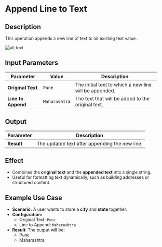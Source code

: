 # **Append Line to Text**

## **Description**

This operation appends a new line of text to an existing text value.

![alt text](../../assets/text-action/append-line-to-text.png)

## **Input Parameters**

| Parameter         | Value        | Description |
|------------------|-------------|-------------|
| **Original Text** | `Pune`      | The initial text to which a new line will be appended. |
| **Line to Append** | `Maharashtra` | The text that will be added to the original text. |

## **Output**

| Parameter  | Description |
|------------|-------------|
| **Result** | The updated text after appending the new line. |

## **Effect**

- Combines the **original text** and the **appended text** into a single string.
- Useful for formatting text dynamically, such as building addresses or structured content.

## **Example Use Case**

- **Scenario:** A user wants to store a **city** and **state** together.
- **Configuration:**
  - Original Text: `Pune`
  - Line to Append: `Maharashtra`
- **Result:** The output will be:
  - Pune
  - Maharashtra